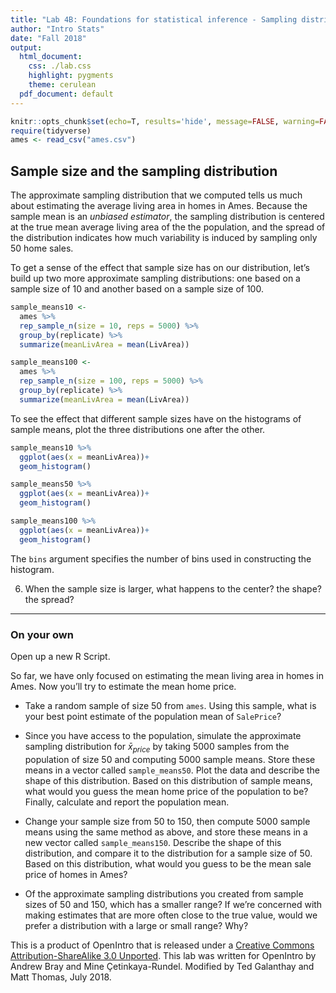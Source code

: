 ```yaml
---
title: "Lab 4B: Foundations for statistical inference - Sampling distributions and Sample Size"
author: "Intro Stats"
date: "Fall 2018"
output:
  html_document:
    css: ./lab.css
    highlight: pygments
    theme: cerulean
  pdf_document: default
---
```


```r
knitr::opts_chunk$set(echo=T, results='hide', message=FALSE, warning=FALSE)
require(tidyverse)
ames <- read_csv("ames.csv")
```

## Sample size and the sampling distribution

The approximate sampling distribution that we computed tells us much about estimating 
the average living area in homes in Ames.  Because the sample mean is an 
*unbiased estimator*, the sampling distribution is centered at the true mean average 
living area of the the population, and the spread of the distribution 
indicates how much variability is induced by sampling only 50 home sales.

To get a sense of the effect that sample size has on our distribution, let's 
build up two more approximate sampling distributions: one based on a sample size of 10 and 
another based on a sample size of 100.

```r
sample_means10 <- 
  ames %>% 
  rep_sample_n(size = 10, reps = 5000) %>% 
  group_by(replicate) %>% 
  summarize(meanLivArea = mean(LivArea))

sample_means100 <- 
  ames %>% 
  rep_sample_n(size = 100, reps = 5000) %>% 
  group_by(replicate) %>% 
  summarize(meanLivArea = mean(LivArea))
```

To see the effect that different sample sizes have on the histograms of sample 
means, plot the three distributions one after the other.

```r
sample_means10 %>% 
  ggplot(aes(x = meanLivArea))+
  geom_histogram()

sample_means50 %>% 
  ggplot(aes(x = meanLivArea))+
  geom_histogram()

sample_means100 %>% 
  ggplot(aes(x = meanLivArea))+
  geom_histogram()
```

The `bins` argument specifies the number of bins used in constructing the histogram.

<!-- Cut the `xlim` argument bit - maybe they look at the tick marks instead to keep the code simpler?-->

6.  When the sample size is larger, what happens to the center?  the shape?  the spread?

* * *

### On your own

Open up a new R Script.

So far, we have only focused on estimating the mean living area in homes in 
Ames.  Now you'll try to estimate the mean home price.

-   Take a random sample of size 50 from `ames`. Using this sample, what is 
    your best point estimate of the population mean of `SalePrice`?

-   Since you have access to the population, simulate the approximate sampling 
    distribution for $\bar{x}_{price}$ by taking 5000 samples from the 
    population of size 50 and computing 5000 sample means.  Store these means 
    in a vector called `sample_means50`. Plot the data and  describe the 
    shape of this distribution. Based on this distribution of sample means, 
    what would you guess the mean home price of the population to be? Finally, 
    calculate and report the population mean.

-   Change your sample size from 50 to 150, then compute 5000 sample means using the same method as above, and store these means in a new vector called `sample_means150`. Describe the shape of this 
    distribution, and compare it to the distribution for a sample 
    size of 50.  Based on this distribution, what would you guess to 
    be the mean sale price of homes in Ames?

-   Of the approximate sampling distributions you created from sample sizes of 50 and 150, which has a smaller range?  If we're concerned with making estimates that are more often close to the true value, would we prefer a distribution with a large or small range?  Why?

<div id="license">
This is a product of OpenIntro that is released under a [Creative Commons 
Attribution-ShareAlike 3.0 Unported](http://creativecommons.org/licenses/by-sa/3.0).
This lab was written for OpenIntro by Andrew Bray and Mine &Ccedil;etinkaya-Rundel.  Modified by Ted Galanthay and Matt Thomas, July 2018.
</div>